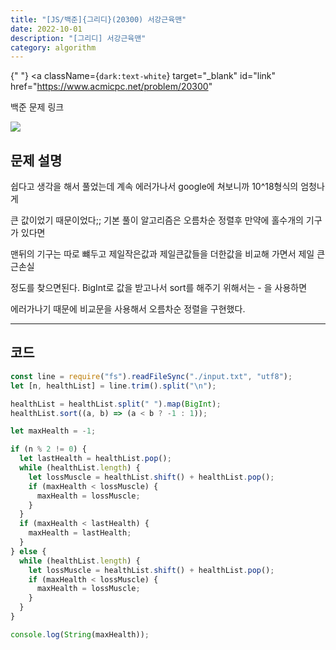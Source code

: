 ---
title: "[JS/백준]{그리디}(20300) 서강근육맨"
date: 2022-10-01
description: "[그리디] 서강근육맨"
category: algorithm
---

{" "}
<a
  className={`dark:text-white`}
  target="_blank"
  id="link"
  href="https://www.acmicpc.net/problem/20300"
>
  백준 문제 링크
</a>

<div>
  <img
    src="https://user-images.githubusercontent.com/75124028/193412880-dc2a2a8b-70a3-4882-bf70-07bcdb55fdbd.PNG"
    className={`max-w-full h-auto`}
  />
</div>
<h2 className={`dark:text-white`}>문제 설명</h2>

쉽다고 생각을 해서 풀었는데 계속 에러가나서 google에 쳐보니까 10^18형식의 엄청나게

큰 값이었기 때문이었다;; 기본 풀이 알고리즘은 오름차순 정렬후 만약에 홀수개의 기구가 있다면

맨뒤의 기구는 따로 뺴두고 제일작은값과 제일큰값들을 더한값을 비교해 가면서 제일 큰 근손실

정도를 찾으면된다. BigInt로 값을 받고나서 sort를 해주기 위해서는 - 을 사용하면

에러가나기 때문에 비교문을 사용해서 오름차순 정렬을 구현했다.

---

<h2 className={`dark:text-white`}>코드</h2>

```js showLineNumbers
const line = require("fs").readFileSync("./input.txt", "utf8");
let [n, healthList] = line.trim().split("\n");

healthList = healthList.split(" ").map(BigInt);
healthList.sort((a, b) => (a < b ? -1 : 1));

let maxHealth = -1;

if (n % 2 != 0) {
  let lastHealth = healthList.pop();
  while (healthList.length) {
    let lossMuscle = healthList.shift() + healthList.pop();
    if (maxHealth < lossMuscle) {
      maxHealth = lossMuscle;
    }
  }
  if (maxHealth < lastHealth) {
    maxHealth = lastHealth;
  }
} else {
  while (healthList.length) {
    let lossMuscle = healthList.shift() + healthList.pop();
    if (maxHealth < lossMuscle) {
      maxHealth = lossMuscle;
    }
  }
}

console.log(String(maxHealth));
```
